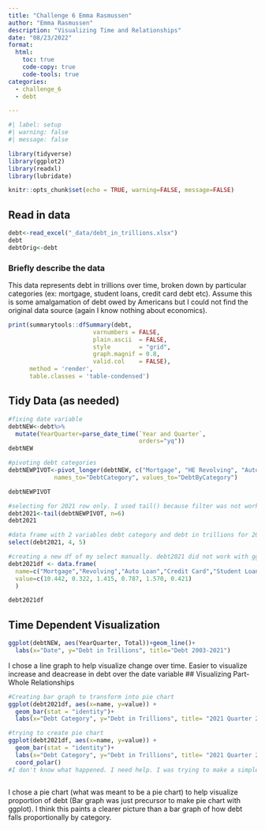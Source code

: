 ```yaml
---
title: "Challenge 6 Emma Rasmussen"
author: "Emma Rasmussen"
description: "Visualizing Time and Relationships"
date: "08/23/2022"
format:
  html:
    toc: true
    code-copy: true
    code-tools: true
categories:
  - challenge_6
  - debt

---
```


```r
#| label: setup
#| warning: false
#| message: false

library(tidyverse)
library(ggplot2)
library(readxl)
library(lubridate)

knitr::opts_chunk$set(echo = TRUE, warning=FALSE, message=FALSE)
```

## Read in data

```r
debt<-read_excel("_data/debt_in_trillions.xlsx")
debt
debtOrig<-debt
```

### Briefly describe the data
This data represents debt in trillions over time, broken down by particular categories (ex: mortgage, student loans, credit card debt etc). Assume this is some amalgamation of debt owed by Americans but I could not find the original data source (again I know nothing about economics).

```r
print(summarytools::dfSummary(debt,
                        varnumbers = FALSE,
                        plain.ascii  = FALSE, 
                        style        = "grid", 
                        graph.magnif = 0.8, 
                        valid.col    = FALSE),
      method = 'render',
      table.classes = 'table-condensed')
```

## Tidy Data (as needed)

```r
#fixing date variable
debtNEW<-debt%>%
  mutate(YearQuarter=parse_date_time(`Year and Quarter`, 
                                     orders="yq"))
debtNEW

#pivoting debt categories
debtNEWPIVOT<-pivot_longer(debtNEW, c("Mortgage", "HE Revolving", "Auto Loan", "Credit Card", "Student Loan", "Other"),
             names_to="DebtCategory", values_to="DebtByCategory")

debtNEWPIVOT

#selecting for 2021 row only. I used tail() because filter was not working for me.
debt2021<-tail(debtNEWPIVOT, n=6)
debt2021

#data frame with 2 variables debt category and debt in trillions for 2021.
select(debt2021, 4, 5)

#creating a new df of my select manually. debt2021 did not work with gg plot so i created a data frame by type in the values which doesn't feel right. Then the graph worked though. I feel like this code is very inefficient
debt2021df <- data.frame(
  name=c("Mortgage","Revolving","Auto Loan","Credit Card","Student Loan", "Other") ,  
  value=c(10.442, 0.322, 1.415, 0.787, 1.570, 0.421)
  )

debt2021df

```

## Time Dependent Visualization
```r
ggplot(debtNEW, aes(YearQuarter, Total))+geom_line()+
  labs(x="Date", y="Debt in Trillions", title="Debt 2003-2021")

```
I chose a line graph to help visualize change over time. Easier to visualize increase and deacrease in debt over the date variable
## Visualizing Part-Whole Relationships
```r
#Creating bar graph to transform into pie chart
ggplot(debt2021df, aes(x=name, y=value)) + 
  geom_bar(stat = "identity")+
  labs(x="Debt Category", y="Debt in Trillions", title= "2021 Quarter 2 Debt in Trillions")

#trying to create pie chart
ggplot(debt2021df, aes(x=name, y=value)) + 
  geom_bar(stat = "identity")+
  labs(x="Debt Category", y="Debt in Trillions", title= "2021 Quarter 2 Debt in Trillions")+
  coord_polar()
#I don't know what happened. I need help. I was trying to make a simple pie chart
  
```
I chose a pie chart (what was meant to be a pie chart) to help visualize proportion of debt (Bar graph was just precursor to make pie chart with ggplot). I think this paints a clearer picture than a bar graph of how debt falls proportionally by category.